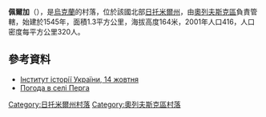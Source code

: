 {{no footnotes|time=2015-10-07T07:47:54+00:00}}
{{coord|51|23|53|N|27|53|40|E|scale:30000|display=title}}

'''佩爾加'''（{{lang-uk|Перга}}），是[[烏克蘭|烏克蘭]]的村落，位於該國北部[[日托米爾州|日托米爾州]]，由[[奧列夫斯克區|奧列夫斯克區]]負責管轄，始建於1545年，面積1.3平方公里，海拔高度164米，2001年人口416，人口密度每平方公里320人。

==參考資料==
*[http://www.history.org.ua/?hrono Інститут історії України, 14 жовтня]{{Wayback|url=http://www.history.org.ua/?hrono |date=20160629080207 }}
* [http://weather.in.ua/ua/zhitomirskaja/19801 Погода в селі Перга] {{Wayback|url=http://weather.in.ua/ua/zhitomirskaja/19801 |date=20111219124913 }}

{{DEFAULTSORT:Перга}}
[[Category:日托米爾州村落|Category:日托米爾州村落]]
[[Category:奧列夫斯克區村落|Category:奧列夫斯克區村落]]


{{Zhytomyr-geo-stub}}